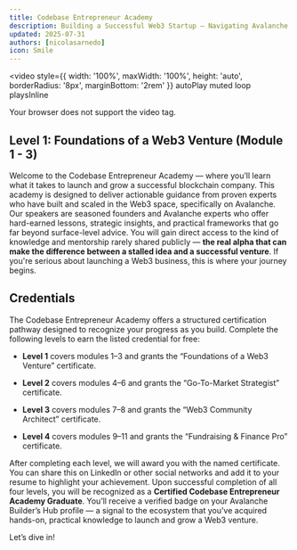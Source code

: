 ```yaml
---
title: Codebase Entrepreneur Academy
description: Building a Successful Web3 Startup — Navigating Avalanche Foundation Grants
updated: 2025-07-31
authors: [nicolasarnedo]
icon: Smile
---
```

<video 
  style={{ width: '100%', maxWidth: '100%', height: 'auto', borderRadius: '8px', marginBottom: '2rem' }}
  autoPlay 
  muted 
  loop 
  playsInline
>
  <source src="/common-images/codebase-entrepreneur-academy/entrepreneur-acadamy.mp4" type="video/mp4" />
  Your browser does not support the video tag.
</video>

## Level 1: Foundations of a Web3 Venture (Module 1 - 3)

Welcome to the Codebase Entrepreneur Academy — where you’ll learn what it takes to launch and grow a successful blockchain company. This academy is designed to deliver actionable guidance from proven experts who have built and scaled in the Web3 space, specifically on Avalanche. Our speakers are seasoned founders and Avalanche experts who offer hard-earned lessons, strategic insights, and practical frameworks that go far beyond surface-level advice. You will gain direct access to the kind of knowledge and mentorship rarely shared publicly — **the real alpha that can make the difference between a stalled idea and a successful venture**. If you're serious about launching a Web3 business, this is where your journey begins.	

## Credentials	

The Codebase Entrepreneur Academy offers a structured certification pathway designed to recognize your progress as you build. Complete the following levels to earn the listed credential for free: 	

- **Level 1** covers modules 1–3 and grants the “Foundations of a Web3 Venture” certificate. 	

- **Level 2** covers modules 4–6 and grants the “Go-To-Market Strategist” certificate. 	

- **Level 3** covers modules 7–8 and grants the “Web3 Community Architect” certificate.	

- **Level 4** covers modules 9–11 and grants the “Fundraising & Finance Pro” certificate. 	

After completing each level, we will award you with the named certificate. You can share this on LinkedIn or other social networks and add it to your resume to highlight your achievement. Upon successful completion of all four levels, you will be recognized as a **Certified Codebase Entrepreneur Academy Graduate**. You’ll receive a verified badge on your Avalanche Builder’s Hub profile — a signal to the ecosystem that you've acquired hands-on, practical knowledge to launch and grow a Web3 venture.	

Let’s dive in!